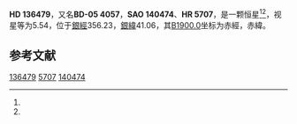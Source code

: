 {{Starbox begin
| name = HD 136479
}}
{{Starbox observe
| epoch = [[J2000.0|J2000.0]]
| constell = {{星座名待查}}<ref name=SIMBAD>{{cite web
 | url=http://simbad.u-strasbg.fr/simbad/sim-id?Ident=HR+5707
 | title =Pulsating variable Star
 | publisher=Centre de Données astronomiques de Strasbourg
 | work=SIMBAD
 | accessdate=2012-07-13}}</ref><ref name=DATA>{{cite web
 | url=http://vizier.u-strasbg.fr/viz-bin/VizieR-5?-out.add=.&-source=5050&-corr=PK=HR&-out.max=9999&HR=5707
 | title=VizieR Detailed Page
 | accessdate=2012-07-13
 | archive-date=2016-03-05
 | archive-url=https://web.archive.org/web/20160305223002/http://vizier.u-strasbg.fr/viz-bin/VizieR-5?-out.add=.&-source=5050&-corr=PK=HR&-out.max=9999&HR=5707
 | dead-url=no
 }}</ref>
| 星官 = 
| ra = {{RA|15|21|7.6}}<ref name=SIMBAD /><ref name=DATA />
| dec = {{DEC|-5|49|29}}<ref name=SIMBAD /><ref name=DATA />
| appmag_v = 5.54<ref name=SIMBAD /><ref name=DATA />
}}
{{Starbox character
| class = K1III<ref name=SIMBAD /><ref name=DATA />
| b-v = 1.04<ref name=SIMBAD /><ref name=DATA />
| u-b = 1<ref name=SIMBAD /><ref name=DATA />
| r-i = <ref name=SIMBAD /><ref name=DATA />
| variable = 
}}
{{Starbox astrometry
| radial_v = 1
| prop_mo_ra = -33
| parallax = 
| p_error = 
}}
{{Starbox catalog
| names =BD-05 4057，[[SAO星表|SAO]] 140474，[[HD星表|HD]] 136479，[[HR星表|HR]] 5707}}
{{Starbox reference |Simbad=HR+5707}}
{{Starbox end}}

'''HD 136479'''，又名'''BD-05 4057'''，'''SAO 140474'''、'''HR 5707'''，是一颗恒星<ref name=SIMBAD /><ref name=DATA />，视星等为5.54，位于[[銀道座標系|銀經]]356.23，[[銀道座標系|銀緯]]41.06，其[[B1900.0|B1900.0]]坐标为赤經{{RA|15|15|50.5}}，赤緯{{DEC|-5|41.06|50}}。

== 参考文献 ==
{{reflist}}

{{star-stub}}

[[Category:HD和HDE天體|136479]]
[[Category:HR天體|5707]]
[[Category:SAO天體|140474]]